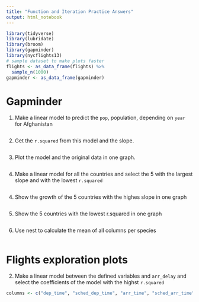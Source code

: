 ```yaml
---
title: "Function and Iteration Practice Answers"
output: html_notebook
---
```


```r
library(tidyverse)
library(lubridate)
library(broom)
library(gapminder)
library(nycflights13)
# sample dataset to make plots faster
flights <- as_data_frame(flights) %>%
  sample_n(1000)
gapminder <- as_data_frame(gapminder)
```

# Gapminder

1. Make a linear model to predict the `pop`, population, depending on `year` for Afghanistan

```r

```

2. Get the `r.squared` from this model and the slope.

```r

```

3. Plot the model and the original data in one graph.

```r

```

4. Make a linear model for all the countries and select the 5 with the largest slope and with the lowest `r.squared`

```r

```

4. Show the growth of the 5 countries with the highes slope in one graph

```r

```

5. Show the 5 countries with the lowest r.squared in one graph

```r

```

6. Use nest to calculate the mean of all columns per species

```r

```

# Flights exploration plots

2. Make a linear model between the defined variables and `arr_delay` and select the coefficients of the model with the highst `r.squared`

```r
columns <- c("dep_time", "sched_dep_time", "arr_time", "sched_arr_time")

```
